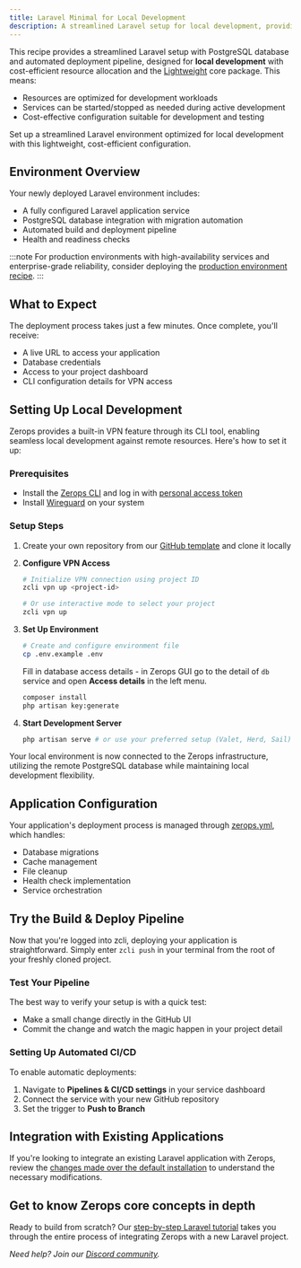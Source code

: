 ```yaml
---
title: Laravel Minimal for Local Development
description: A streamlined Laravel setup for local development, providing a minimal stack with PostgreSQL database, automated deployment pipeline, and essential services configured for cost-efficient workflows.
---
```



This recipe provides a streamlined Laravel setup with PostgreSQL database and automated deployment pipeline, designed for **local development** with cost-efficient resource allocation and the [Lightweight](/features/pricing#understanding-projects) core package. This means:
- Resources are optimized for development workloads
- Services can be started/stopped as needed during active development
- Cost-effective configuration suitable for development and testing

<CustomCard icon={IconLaravel} title="Deploy Laravel Recipe for Local Development">
  <div className="flex-grow pb-1 pt-0.5">Set up a streamlined Laravel environment optimized for local development with this lightweight, cost-efficient configuration.</div>
  <DeployButton link="laravel-minimal-local" badgeWidth="200" />
</CustomCard>

## Environment Overview

Your newly deployed Laravel environment includes:

- A fully configured Laravel application service
- PostgreSQL database integration with migration automation
- Automated build and deployment pipeline
- Health and readiness checks

:::note
For production environments with high-availability services and enterprise-grade reliability, consider deploying the [production environment recipe](/frameworks/laravel/recipes/minimal-prod).
:::

## What to Expect

The deployment process takes just a few minutes. Once complete, you'll receive:

- A live URL to access your application
- Database credentials
- Access to your project dashboard
- CLI configuration details for VPN access

## Setting Up Local Development

Zerops provides a built-in VPN feature through its CLI tool, enabling seamless local development against remote resources. Here's how to set it up:

### Prerequisites
- Install the [Zerops CLI](/references/cli#get-started) and log in with [personal access token](/references/cli#personal-access-tokens)
- Install [Wireguard](/references/vpn) on your system

### Setup Steps

1. Create your own repository from our [GitHub template](https://github.com/zeropsio/recipe-laravel-minimal) and clone it locally

2. **Configure VPN Access**
   ```bash
   # Initialize VPN connection using project ID
   zcli vpn up <project-id>

   # Or use interactive mode to select your project
   zcli vpn up
   ```

3. **Set Up Environment**
   ```bash
   # Create and configure environment file
   cp .env.example .env
   ```
   Fill in database access details - in Zerops GUI go to the detail of `db` service and open **Access details** in the left menu.

   ```bash
   composer install
   php artisan key:generate
   ```

4. **Start Development Server**
   ```bash
   php artisan serve # or use your preferred setup (Valet, Herd, Sail)
   ```

Your local environment is now connected to the Zerops infrastructure, utilizing the remote PostgreSQL database while maintaining local development flexibility.

## Application Configuration

Your application's deployment process is managed through [zerops.yml](/zerops-yml/specification), which handles:

- Database migrations
- Cache management
- File cleanup
- Health check implementation
- Service orchestration

## Try the Build & Deploy Pipeline

Now that you're logged into zcli, deploying your application is straightforward. Simply enter `zcli push` in your terminal from the root of your freshly cloned project.

### Test Your Pipeline

The best way to verify your setup is with a quick test:
- Make a small change directly in the GitHub UI
- Commit the change and watch the magic happen in your project detail

### Setting Up Automated CI/CD

To enable automatic deployments:

1. Navigate to **Pipelines & CI/CD settings** in your service dashboard
2. Connect the service with your new GitHub repository
3. Set the trigger to **Push to Branch**

## Integration with Existing Applications

If you're looking to integrate an existing Laravel application with Zerops, review the [changes made over the default installation](https://github.com/zeropsio/recipe-laravel-minimal/blob/main/README.md#changes-made-over-the-default-installation) to understand the necessary modifications.

## Get to know Zerops core concepts in depth
Ready to build from scratch? Our [step-by-step Laravel tutorial](/frameworks/laravel/introduction) takes you through the entire process of integrating Zerops with a new Laravel project.

*Need help? Join our [Discord community](https://discord.gg/zerops).*